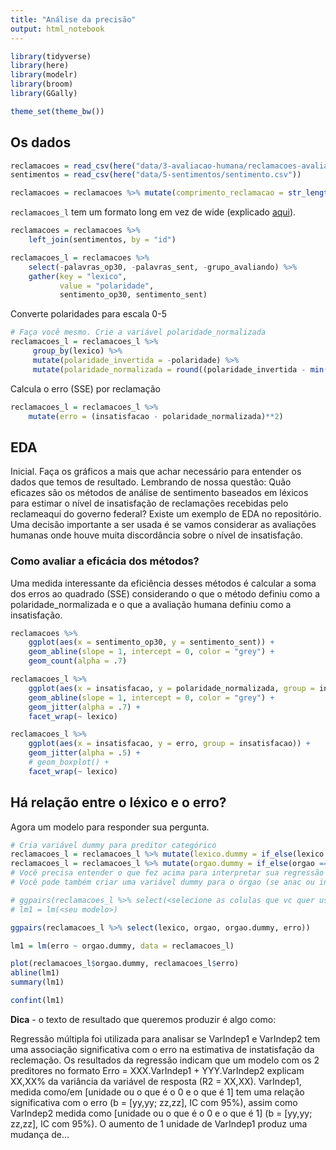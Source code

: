 ```yaml
---
title: "Análise da precisão"
output: html_notebook
---
```


```r
library(tidyverse)
library(here)
library(modelr)
library(broom)
library(GGally)

theme_set(theme_bw())
```

## Os dados

```r

reclamacoes = read_csv(here("data/3-avaliacao-humana/reclamacoes-avaliadas-20180703.csv"))
sentimentos = read_csv(here("data/5-sentimentos/sentimento.csv"))

reclamacoes = reclamacoes %>% mutate(comprimento_reclamacao = str_length(reclamacao))
```

`reclamacoes_l` tem um formato long em vez de wide (explicado [aqui](https://sejdemyr.github.io/r-tutorials/basics/wide-and-long/)).

```r
reclamacoes = reclamacoes %>% 
    left_join(sentimentos, by = "id")

reclamacoes_l = reclamacoes %>%
    select(-palavras_op30, -palavras_sent, -grupo_avaliando) %>%
    gather(key = "lexico",
           value = "polaridade",
           sentimento_op30, sentimento_sent)
```

Converte polaridades para escala 0-5

```r
# Faça você mesmo. Crie a variável polaridade_normalizada
reclamacoes_l = reclamacoes_l %>%
     group_by(lexico) %>%
     mutate(polaridade_invertida = -polaridade) %>%
     mutate(polaridade_normalizada = round((polaridade_invertida - min(polaridade_invertida)) / (abs(max(polaridade_invertida) - min(polaridade_invertida)) / 4) + 1))
```

Calcula o erro (SSE) por reclamação

```r
reclamacoes_l = reclamacoes_l %>%
    mutate(erro = (insatisfacao - polaridade_normalizada)**2)
```

## EDA

Inicial. Faça os gráficos a mais que achar necessário para entender os dados que temos de resultado. Lembrando de nossa questão: Quão eficazes são os métodos de análise de sentimento baseados em léxicos para estimar o nível de insatisfação de reclamações recebidas pelo reclameaqui do governo federal? Existe um exemplo de EDA no repositório. Uma decisão importante a ser usada é se vamos considerar as avaliações humanas onde houve muita discordância sobre o nível de insatisfação.

### Como avaliar a eficácia dos métodos?

Uma medida interessante da eficiência desses métodos é calcular a soma dos erros ao quadrado (SSE) considerando o que o método definiu como a polaridade_normalizada e o que a avaliação humana definiu como a insatisfação.

```r
reclamacoes %>%
    ggplot(aes(x = sentimento_op30, y = sentimento_sent)) +
    geom_abline(slope = 1, intercept = 0, color = "grey") +
    geom_count(alpha = .7)
```

```r
reclamacoes_l %>%
    ggplot(aes(x = insatisfacao, y = polaridade_normalizada, group = insatisfacao)) +
    geom_abline(slope = 1, intercept = 0, color = "grey") +
    geom_jitter(alpha = .7) +
    facet_wrap(~ lexico)

reclamacoes_l %>% 
    ggplot(aes(x = insatisfacao, y = erro, group = insatisfacao)) +
    geom_jitter(alpha = .5) +
    # geom_boxplot() +
    facet_wrap(~ lexico)
```

## Há relação entre o léxico e o erro?

Agora um modelo para responder sua pergunta.

```r
# Cria variável dummy para preditor categórico
reclamacoes_l = reclamacoes_l %>% mutate(lexico.dummy = if_else(lexico == "sentimento_sent", 1, 0))
reclamacoes_l = reclamacoes_l %>% mutate(orgao.dummy = if_else(orgao == "anac-agencia-nacional-de-aviacao-civil", 1, 0))
# Você precisa entender o que fez acima para interpretar sua regressão
# Você pode também criar uma variável dummy para o órgao (se anac ou inss)

# ggpairs(reclamacoes_l %>% select(<selecione as colulas que vc quer usar aqui>))
# lm1 = lm(<seu modelo>)

ggpairs(reclamacoes_l %>% select(lexico, orgao, orgao.dummy, erro))

lm1 = lm(erro ~ orgao.dummy, data = reclamacoes_l)

plot(reclamacoes_l$orgao.dummy, reclamacoes_l$erro)
abline(lm1)
summary(lm1)

confint(lm1)

```


**Dica** - o texto de resultado que queremos produzir é algo como:

Regressão múltipla foi utilizada para analisar se VarIndep1 e VarIndep2 tem uma associação significativa com o erro na estimativa de instatisfação da reclemação. Os resultados da regressão indicam que um modelo com os 2 preditores no formato Erro = XXX.VarIndep1 + YYY.VarIndep2 explicam XX,XX% da variância da variável de resposta (R2 = XX,XX). VarIndep1, medida como/em [unidade ou o que é o 0 e o que é 1] tem uma relação significativa com o erro (b = [yy,yy;  zz,zz], IC com 95%), assim como VarIndep2 medida como [unidade ou o que é o 0 e o que é 1] (b = [yy,yy;  zz,zz], IC com 95%). O aumento de 1 unidade de VarIndep1 produz uma mudança de...
